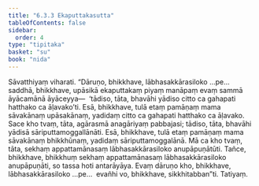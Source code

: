 ```yaml
---
title: "6.3.3 Ekaputtakasutta"
tableOfContents: false
sidebar:
  order: 4
type: "tipitaka"
basket: "su"
book: "nida"
---
```



<DynamicBreadcrumb />

<Division number="172" book="nida" bookNo="12" page="431">

<Paragraph number="1064" book="nida">
Sāvatthiyaṃ viharati. “Dāruṇo, bhikkhave, lābhasakkārasiloko …pe…  saddhā, bhikkhave, upāsikā ekaputtakaṃ piyaṃ manāpaṃ evaṃ sammā āyācamānā āyāceyya—  ‘tādiso, tāta, bhavāhi yādiso citto ca gahapati hatthako ca āḷavako’ti. Esā, bhikkhave, tulā etaṃ pamāṇaṃ mama sāvakānaṃ upāsakānaṃ, yadidaṃ citto ca gahapati hatthako ca āḷavako. Sace kho tvaṃ, tāta, agārasmā anagāriyaṃ pabbajasi; tādiso, tāta, bhavāhi yādisā sāriputtamoggallānāti. Esā, bhikkhave, tulā etaṃ pamāṇaṃ mama sāvakānaṃ bhikkhūnaṃ, yadidaṃ sāriputtamoggalānā. Mā ca kho tvaṃ, tāta, sekhaṃ appattamānasaṃ lābhasakkārasiloko anupāpuṇātūti. Tañce, bhikkhave, bhikkhuṃ sekhaṃ appattamānasaṃ lābhasakkārasiloko anupāpuṇāti, so tassa hoti antarāyāya. Evaṃ dāruṇo kho, bhikkhave, lābhasakkārasiloko …pe…  evañhi vo, bhikkhave, sikkhitabban”ti.

</Paragraph>
</Division>

<Paragraph number="1065" type="center" book="nida">
Tatiyaṃ.
</Paragraph>